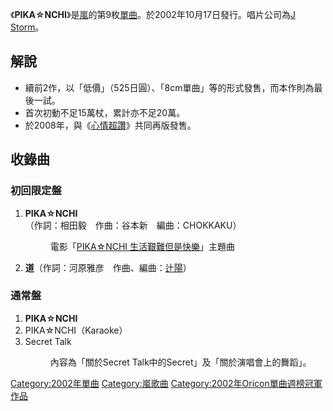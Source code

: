 {{Infobox song
| name       = PIKA☆NCHI
| type       = [[單曲|單曲]]
| artist     = [[嵐|嵐]]
| cover      = 
| released   = 2002年10月17日
| recorded   = 
| genre      = J-POP
| length     = 
| label      = [[J_Storm|J Storm]]
| producer   = 
| chart_position = *週最高排名第1名（[[Oricon|Oricon]]）
*2002年度年排名第75名（Oricon）
| prev_title = [[心情超讚|心情超讚]]
| prev_year  = 2002
| next_title = [[不知所措_(嵐)|不知所措]]
| next_year  = 2003
}}
《'''PIKA☆NCHI'''》是[[嵐|嵐]]的第9枚[[單曲|單曲]]。於2002年10月17日發行。唱片公司為[[J_Storm|J Storm]]。

== 解說 ==
*續前2作，以「低價」（525日圓）、「8cm單曲」等的形式發售，而本作則為最後一試。
*首次初動不足15萬杖，累計亦不足20萬。
*於2008年，與《[[心情超讚|心情超讚]]》共同再版發售。

== 收錄曲 ==
=== 初回限定盤 ===
#'''PIKA☆NCHI'''<BR />（作詞：相田毅　作曲：谷本新　編曲：CHOKKAKU）
#:電影「[[PIKA☆NCHI_生活艱難但是快樂|PIKA☆NCHI 生活艱難但是快樂]]」主題曲
#'''道'''（作詞：河原雅彦　作曲、編曲：[[辻陽|辻陽]]）

=== 通常盤 ===
#'''PIKA☆NCHI'''
#PIKA☆NCHI（Karaoke）
#Secret Talk
#:內容為「關於Secret Talk中的Secret」及「關於演唱會上的舞蹈」。

{{嵐}}
{{Oricon單曲週榜冠軍 (2002年)|2002年10月28日}}

[[Category:2002年單曲|Category:2002年單曲]]
[[Category:嵐歌曲|Category:嵐歌曲]]
[[Category:2002年Oricon單曲週榜冠軍作品|Category:2002年Oricon單曲週榜冠軍作品]]